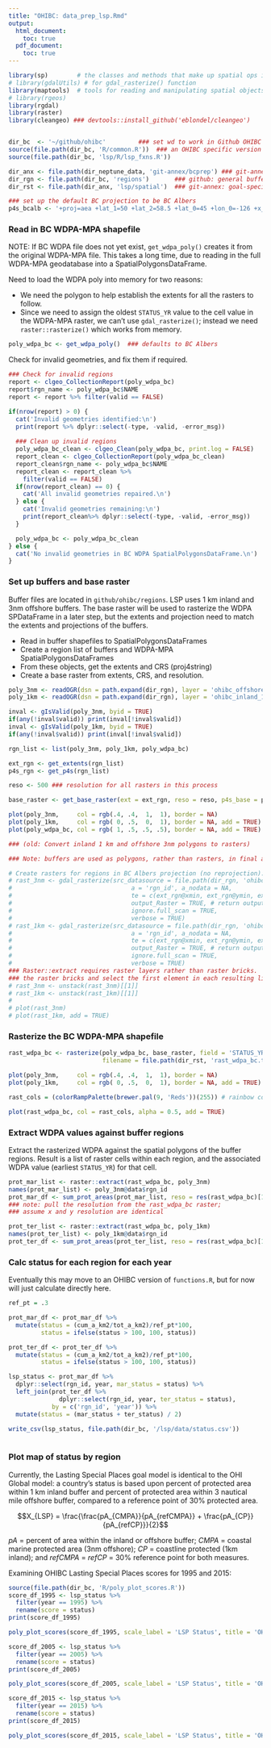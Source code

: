 ```yaml
---
title: "OHIBC: data_prep_lsp.Rmd"
output: 
  html_document:
    toc: true
  pdf_document:
    toc: true
---
```


``` r
library(sp)        # the classes and methods that make up spatial ops in R
# library(gdalUtils) # for gdal_rasterize() function
library(maptools)  # tools for reading and manipulating spatial objects
# library(rgeos)
library(rgdal)
library(raster)
library(cleangeo) ### devtools::install_github('eblondel/cleangeo') 


dir_bc  <- '~/github/ohibc'         ### set wd to work in Github OHIBC location
source(file.path(dir_bc, 'R/common.R'))  ### an OHIBC specific version of common.R
source(file.path(dir_bc, 'lsp/R/lsp_fxns.R'))

dir_anx <- file.path(dir_neptune_data, 'git-annex/bcprep') ### git-annex: goal-specific large files
dir_rgn <- file.path(dir_bc, 'regions')       ### github: general buffer region shapefiles
dir_rst <- file.path(dir_anx, 'lsp/spatial')  ### git-annex: goal-specific raster files

### set up the default BC projection to be BC Albers
p4s_bcalb <- '+proj=aea +lat_1=50 +lat_2=58.5 +lat_0=45 +lon_0=-126 +x_0=1000000 +y_0=0 +datum=NAD83 +units=m +no_defs +ellps=GRS80 +towgs84=0,0,0'
```

### Read in BC WDPA-MPA shapefile

NOTE: If BC WDPA file does not yet exist, `get_wdpa_poly()` creates it from the original WDPA-MPA file.  This takes a long time, due to
reading in the full WDPA-MPA geodatabase into a SpatialPolygonsDataFrame.

Need to load the WDPA poly into memory for two reasons:

* We need the polygon to help establish the extents for all the rasters to follow.
* Since we need to assign the oldest `STATUS_YR` value to the cell value in the WDPA-MPA raster, we can't use `gdal_rasterize()`; instead we need `raster::rasterize()` which works from memory.

``` r
poly_wdpa_bc <- get_wdpa_poly()  ### defaults to BC Albers
```

Check for invalid geometries, and fix them if required.

``` r

### Check for invalid regions
report <- clgeo_CollectionReport(poly_wdpa_bc)
report$rgn_name <- poly_wdpa_bc$NAME
report <- report %>% filter(valid == FALSE)

if(nrow(report) > 0) {
  cat('Invalid geometries identified:\n')
  print(report %>% dplyr::select(-type, -valid, -error_msg))
  
  ### Clean up invalid regions
  poly_wdpa_bc_clean <- clgeo_Clean(poly_wdpa_bc, print.log = FALSE)
  report_clean <- clgeo_CollectionReport(poly_wdpa_bc_clean)
  report_clean$rgn_name <- poly_wdpa_bc$NAME
  report_clean <- report_clean %>%
    filter(valid == FALSE)
  if(nrow(report_clean) == 0) {
    cat('All invalid geometries repaired.\n')
  } else {
    cat('Invalid geometries remaining:\n')
    print(report_clean%>% dplyr::select(-type, -valid, -error_msg))
  }

  poly_wdpa_bc <- poly_wdpa_bc_clean
} else {
  cat('No invalid geometries in BC WDPA SpatialPolygonsDataFrame.\n')
}

```

### Set up buffers and base raster

Buffer files are located in `github/ohibc/regions`.  LSP uses 1 km inland and 3nm offshore buffers.  The base raster will be used to rasterize the WDPA SPDataFrame in a later step, but the extents and projection need to match the extents and projections of the buffers.

* Read in buffer shapefiles to SpatialPolygonsDataFrames
* Create a region list of buffers and WDPA-MPA SpatialPolygonsDataFrames
* From these objects, get the extents and CRS (proj4string)
* Create a base raster from extents, CRS, and resolution.

```r

poly_3nm <- readOGR(dsn = path.expand(dir_rgn), layer = 'ohibc_offshore_3nm', stringsAsFactors = FALSE)
poly_1km <- readOGR(dsn = path.expand(dir_rgn), layer = 'ohibc_inland_1km', stringsAsFactors = FALSE)

inval <- gIsValid(poly_3nm, byid = TRUE)
if(any(!inval$valid)) print(inval[!inval$valid])
inval <- gIsValid(poly_1km, byid = TRUE)
if(any(!inval$valid)) print(inval[!inval$valid])

rgn_list <- list(poly_3nm, poly_1km, poly_wdpa_bc)

ext_rgn <- get_extents(rgn_list)
p4s_rgn <- get_p4s(rgn_list)

reso <- 500 ### resolution for all rasters in this process

base_raster <- get_base_raster(ext = ext_rgn, reso = reso, p4s_base = p4s_rgn, fn = NULL)

```

``` r

plot(poly_3nm,     col = rgb(.4, .4,  1,  1), border = NA)
plot(poly_1km,     col = rgb( 0, .5,  0,  1), border = NA, add = TRUE)
plot(poly_wdpa_bc, col = rgb( 1, .5, .5, .5), border = NA, add = TRUE)

```

``` r
### (old: Convert inland 1 km and offshore 3nm polygons to rasters)

### Note: buffers are used as polygons, rather than rasters, in final analysis... this is just for reference...

# Create rasters for regions in BC Albers projection (no reprojection):
# rast_3nm <- gdal_rasterize(src_datasource = file.path(dir_rgn, 'ohibc_offshore_3nm.shp'), dst_filename = file.path(dir_rst, 'rast_offshore_3nm.tif'), 
#                                 a = 'rgn_id', a_nodata = NA,
#                                 te = c(ext_rgn@xmin, ext_rgn@ymin, ext_rgn@xmax, ext_rgn@ymax), tr = c(reso, reso), # extents and resolution for x and y
#                                 output_Raster = TRUE, # return output as a RasterBrick? 
#                                 ignore.full_scan = TRUE,
#                                 verbose = TRUE)
# rast_1km <- gdal_rasterize(src_datasource = file.path(dir_rgn, 'ohibc_inland_1km.shp'), dst_filename = file.path(dir_rst, 'rast_inland_1km.tif'), 
#                                 a = 'rgn_id', a_nodata = NA,
#                                 te = c(ext_rgn@xmin, ext_rgn@ymin, ext_rgn@xmax, ext_rgn@ymax), tr = c(reso, reso), # extents and resolution for x and y
#                                 output_Raster = TRUE, # return output as a RasterBrick? 
#                                 ignore.full_scan = TRUE,
#                                 verbose = TRUE)
### Raster::extract requires raster layers rather than raster bricks.  Unstack
### the raster bricks and select the first element in each resulting list.
# rast_3nm <- unstack(rast_3nm)[[1]]
# rast_1km <- unstack(rast_1km)[[1]]
# 
# plot(rast_3nm)
# plot(rast_1km, add = TRUE)

```

### Rasterize the BC WDPA-MPA shapefile

``` r
rast_wdpa_bc <- rasterize(poly_wdpa_bc, base_raster, field = 'STATUS_YR', fun = 'min', background = NA, 
                          filename = file.path(dir_rst, 'rast_wdpa_bc.tif'), overwrite = TRUE)
```

``` r
plot(poly_3nm,     col = rgb(.4, .4,  1,  1), border = NA)
plot(poly_1km,     col = rgb( 0, .5,  0,  1), border = NA, add = TRUE)

rast_cols = (colorRampPalette(brewer.pal(9, 'Reds'))(255)) # rainbow color scheme

plot(rast_wdpa_bc, col = rast_cols, alpha = 0.5, add = TRUE)
```

### Extract WDPA values against buffer regions

Extract the rasterized WDPA against the spatial polygons of the buffer regions.  Result is a list of raster cells within each region, and the associated WDPA value (earliest `STATUS_YR`) for that cell.

``` r
prot_mar_list <- raster::extract(rast_wdpa_bc, poly_3nm)
names(prot_mar_list) <- poly_3nm@data$rgn_id
prot_mar_df <- sum_prot_areas(prot_mar_list, reso = res(rast_wdpa_bc)[1])
### note: pull the resolution from the rast_wdpa_bc raster; 
### assume x and y resolution are identical

prot_ter_list <- raster::extract(rast_wdpa_bc, poly_1km)
names(prot_ter_list) <- poly_1km@data$rgn_id
prot_ter_df <- sum_prot_areas(prot_ter_list, reso = res(rast_wdpa_bc)[1])
```

### Calc status for each region for each year

Eventually this may move to an OHIBC version of `functions.R`, but for now will just calculate directly here.

``` r

ref_pt = .3

prot_mar_df <- prot_mar_df %>%
  mutate(status = (cum_a_km2/tot_a_km2)/ref_pt*100,
         status = ifelse(status > 100, 100, status))

prot_ter_df <- prot_ter_df %>%
  mutate(status = (cum_a_km2/tot_a_km2)/ref_pt*100,
         status = ifelse(status > 100, 100, status))

lsp_status <- prot_mar_df %>% 
  dplyr::select(rgn_id, year, mar_status = status) %>%
  left_join(prot_ter_df %>% 
              dplyr::select(rgn_id, year, ter_status = status),
            by = c('rgn_id', 'year')) %>%
  mutate(status = (mar_status + ter_status) / 2)

write_csv(lsp_status, file.path(dir_bc, '/lsp/data/status.csv'))
  
```

### Plot map of status by region

Currently, the Lasting Special Places goal model is identical to the OHI Global model: a country's status is based upon percent of protected area within 1 km inland buffer and percent of protected area within 3 nautical mile offshore buffer, compared to a reference point of 30% protected area.

$$X_{LSP} = \frac{\frac{pA_{CMPA}}{pA_{refCMPA}} + \frac{pA_{CP}}{pA_{refCP}}}{2}$$

*pA* = percent of area within the inland or offshore buffer; *CMPA* = coastal marine protected area (3nm offshore); *CP* = coastline protected (1km inland); and *refCMPA* = *refCP* = 30% reference point for both measures.

Examining OHIBC Lasting Special Places scores for 1995 and 2015:
``` r
source(file.path(dir_bc, 'R/poly_plot_scores.R'))
score_df_1995 <- lsp_status %>% 
  filter(year == 1995) %>% 
  rename(score = status)
print(score_df_1995)

poly_plot_scores(score_df_1995, scale_label = 'LSP Status', title = 'OHIBC LSP Status 1995')

score_df_2005 <- lsp_status %>% 
  filter(year == 2005) %>% 
  rename(score = status)
print(score_df_2005)

poly_plot_scores(score_df_2005, scale_label = 'LSP Status', title = 'OHIBC LSP Status 2005')

score_df_2015 <- lsp_status %>% 
  filter(year == 2015) %>% 
  rename(score = status)
print(score_df_2015)

poly_plot_scores(score_df_2015, scale_label = 'LSP Status', title = 'OHIBC LSP Status 2015')

```